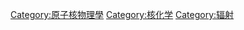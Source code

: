 {{Commonscat|Radioactivity}}

[[Category:原子核物理學|Category:原子核物理學]]
[[Category:核化学|Category:核化学]]
[[Category:辐射|Category:辐射]]